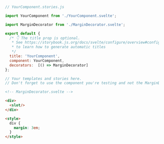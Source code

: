```js
// YourComponent.stories.js

import YourComponent from './YourComponent.svelte';

import MarginDecorator from './MarginDecorator.svelte';

export default {
  /* 👇 The title prop is optional.
   * See https://storybook.js.org/docs/svelte/configure/overview#configure-story-loading
   * to learn how to generate automatic titles
   */
  title: 'YourComponent',
  component: YourComponent,
  decorators:  [() => MarginDecorator]
};

// Your templates and stories here. 
// Don't forget to use the component you're testing and not the MarginDecorator component

```

```html
<!-- MarginDecorator.svelte -->

<div>
  <slot/>
</div>

<style>
  div { 
    margin: 3em;
  }
</style>
```